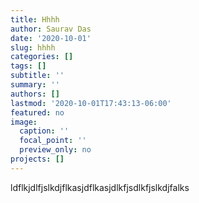 ```yaml
---
title: Hhhh
author: Saurav Das
date: '2020-10-01'
slug: hhhh
categories: []
tags: []
subtitle: ''
summary: ''
authors: []
lastmod: '2020-10-01T17:43:13-06:00'
featured: no
image:
  caption: ''
  focal_point: ''
  preview_only: no
projects: []
---
```

ldflkjdlfjslkdjflkasjdflkasjdlkfjsdlkfjslkdjfalks
